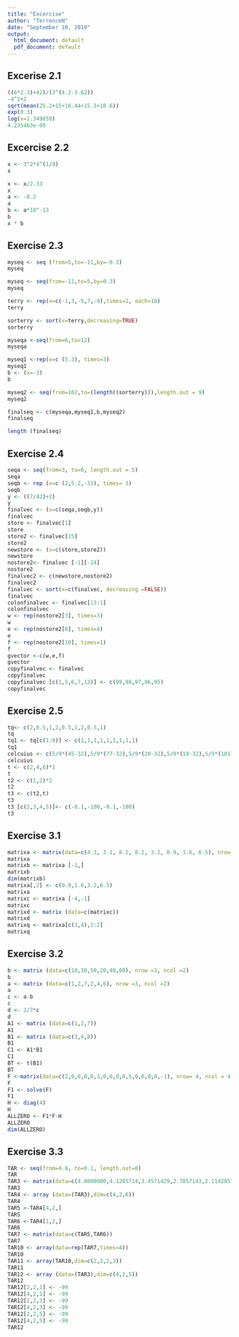 ```yaml
---
title: "Excercise"
author: "TerrenceN"
date: "September 10, 2019"
output:
  html_document: default
  pdf_document: default
---
```


## Excerise 2.1
```r
((6*2.3)+42)/(3^(4.2-3.62))
-4^2+2
sqrt(mean(25.2+15+16.44+15.3+18.6))
exp(0.3)
log(x=1.349859)
4.235463e-09
```
## Excercise 2.2
```r
x <- 3^2*4^(1/8)
x

x <- x/2.33
x
a <- -8.2
a
b <- a*10^-13
b
x * b

```
## Exercise 2.3
```r
myseq <- seq (from=5,to=-11,by=-0.3)
myseq

myseq <- seq(from=-11,to=5,by=0.3)
myseq

terry <- rep(x=c(-1,3,-5,7,-9),times=2, each=10)
terry

sorterry <- sort(x=terry,decreasing=TRUE)
sorterry

myseqa <-seq(from=6,to=12)
myseqa

myseq1 <-rep(x=c (5.3), times=3)
myseq1
b <- (x=-3)
b

myseq2 <- seq(from=102,to=(length((sorterry))),length.out = 9)
myseq2

finalseq <- c(myseqa,myseq1,b,myseq2)
finalseq

length (finalseq)
```
## Exercise 2.4
```r
seqa <- seq(from=3, to=6, length.out = 5)
seqa
seqb <- rep (x=c (2,5.2,-33), times= 3)
seqb
y <- ((7/42)+2)
y
finalvec <- (x=c(seqa,seqb,y))
finalvec
store <- finalvec[1]
store
store2 <- finalvec[15]
store2
newstore <- (x=c(store,store2))
newstore
nostore2<- finalvec [-1][-14]
nostore2
finalvec2 <- c(newstore,nostore2)
finalvec2
finalvec <- sort(x=c(finalvec, decreasing =FALSE))
finalvec
colonfinalvec <- finalvec[13:1]
colonfinalvec
w <- rep(nostore2[3], times=3)
w
e <- rep(nostore2[6], times=4)
e
f <- rep(nostore2[10], times=1)
f
gvector <-c(w,e,f)
gvector
copyfinalvec <- finalvec
copyfinalvec
copyfinalvec [c(1,5,6,7,13)] <- c(99,98,97,96,95)
copyfinalvec
```
## Exercise 2.5
```r
tq<- c(2,0.5,1,2,0.5,1,2,0.5,1)
tq
tq1 <- tq[c(1:9)] <- c(1,1,1,1,1,1,1,1,1)
tq1
celcuius <- c(5/9*(45-32),5/9*(77-32),5/9*(20-32),5/9*(19-32),5/9*(101-32),5/9*(120-32),5/9*(212-32))
celcuius
t <- c(2,4,6)*1
t
t2 <- c(1,2)*2
t2
t3 <- c(t2,t)
t3
t3 [c(2,3,4,5)]<- c(-0.1,-100,-0.1,-100)
t3

```
## Exercise 3.1
```r
matrixa <- matrix(data=c(4.3, 3.1, 8.2, 8.2, 3.2, 0.9, 1.6, 6.5), nrow =4, ncol =2)
matrixa
matrixb <- matrixa [-1,]
matrixb
dim(matrixb)
matrixa[,2] <- c(0.9,1.6,3.2,6.5)
matrixa
matrixc <- matrixa [-4,-1]
matrixc
matrixd <- matrix (data=c(matrixc))
matrixd
matrixq <- matrixa[c(3,4),1:2]
matrixq

```
## Exercise 3.2
```r
b <- matrix (data=c(10,30,50,20,40,60), nrow =3, ncol =2)
b
a <- matrix (data=c(1,2,7,2,4,6), nrow =3, ncol =2)
a
c <- a-b
c
d <- 2/7*c
d
A1 <- matrix (data=c(1,2,7))
A1
B1 <- matrix (data=c(3,4,8))
B1
C1 <- A1*B1
C1
BT <- t(B1)
BT
F <-matrix(data=c(2,0,0,0,0,3,0,0,0,0,5,0,0,0,0,-1), nrow= 4, ncol = 4)
F
F1 <- solve(F)
F1
H <- diag(4)
H
ALLZERO <- F1*F-H
ALLZERO
dim(ALLZERO)
```
## Exercise 3.3
```r
TAR <- seq(from=4.8, to=0.1, length.out=8)
TAR
TAR3 <- matrix(data=c(4.8000000,4.1285714,3.4571429,2.7857143,2.1142857,1.4428571,0.7714286,0.1000000), nrow =4, ncol =2)
TAR3
TAR4 <- array (data=(TAR3),dim=c(4,2,6))
TAR4
TAR5 <-TAR4[4,2,]
TAR5
TAR6 <-TAR4[1,2,]
TAR6
TAR7 <- matrix(data=c(TAR5,TAR6))
TAR7
TAR10 <- array(data=rep(TAR7,times=4))
TAR10
TAR11 <- array(TAR10,dim=c(2,2,2,3))
TAR11
TAR12 <- array (data=(TAR3),dim=c(4,2,5))
TAR12
TAR12[2,2,1] <- -99
TAR12[4,2,1] <- -99
TAR12[2,2,3] <- -99
TAR12[4,2,3] <- -99
TAR12[2,2,5] <- -99
TAR12[4,2,5] <- -99
TAR12
```








